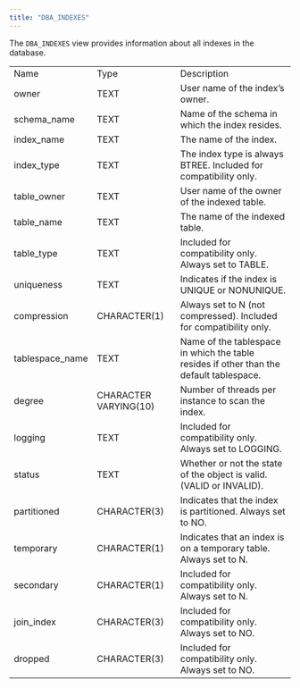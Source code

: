 ```yaml
---
title: "DBA_INDEXES"
---
```


<div id="dba_indexes" class="registered_link"></div>


The `DBA_INDEXES` view provides information about all indexes in the database.

|                  |                       |                                                                                         |
|------------------|-----------------------|-----------------------------------------------------------------------------------------|
| Name             | Type                  | Description                                                                             |
| owner            | TEXT                  | User name of the index’s owner.                                                         |
| schema\_name     | TEXT                  | Name of the schema in which the index resides.                                          |
| index\_name      | TEXT                  | The name of the index.                                                                  |
| index\_type      | TEXT                  | The index type is always BTREE. Included for compatibility only.                        |
| table\_owner     | TEXT                  | User name of the owner of the indexed table.                                            |
| table\_name      | TEXT                  | The name of the indexed table.                                                          |
| table\_type      | TEXT                  | Included for compatibility only. Always set to TABLE.                                   |
| uniqueness       | TEXT                  | Indicates if the index is UNIQUE or NONUNIQUE.                                          |
| compression      | CHARACTER(1)          | Always set to N (not compressed). Included for compatibility only.                      |
| tablespace\_name | TEXT                  | Name of the tablespace in which the table resides if other than the default tablespace. |
| degree           | CHARACTER VARYING(10) | Number of threads per instance to scan the index.                                       |
| logging          | TEXT                  | Included for compatibility only. Always set to LOGGING.                                 |
| status           | TEXT                  | Whether or not the state of the object is valid. (VALID or INVALID).                    |
| partitioned      | CHARACTER(3)          | Indicates that the index is partitioned. Always set to NO.                              |
| temporary        | CHARACTER(1)          | Indicates that an index is on a temporary table. Always set to N.                       |
| secondary        | CHARACTER(1)          | Included for compatibility only. Always set to N.                                       |
| join\_index      | CHARACTER(3)          | Included for compatibility only. Always set to NO.                                      |
| dropped          | CHARACTER(3)          | Included for compatibility only. Always set to NO.                                      |
